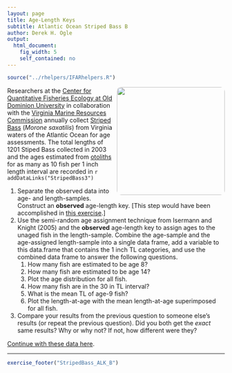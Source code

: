 ```yaml
---
layout: page
title: Age-Length Keys
subtitle: Atlantic Ocean Striped Bass B
author: Derek H. Ogle
output: 
  html_document: 
    fig_width: 5
    self_contained: no
---
```

```r
source("../rhelpers/IFARhelpers.R")
```

<img style="float: right; margin: 0px 0px 10px 10px; border-radius:10px;" src="imgs/striped-bass-2.jpg" width="250px" />
Researchers at the [Center for Quantitative Fisheries Ecology at Old Dominion University](http://www.odu.edu/sci/research/cqfe/research/ageing-lab) in collaboration with the [Virginia Marine Resources Commission](http://www.mrc.virginia.gov/) annually collect [Striped Bass](https://en.wikipedia.org/wiki/Striped_bass) (*Morone saxatilis*) from Virginia waters of the Atlantic Ocean for age assessments.  The total lengths of 1201 Stiped Bass collected in 2003 and the ages estimated from [otoliths](https://en.wikipedia.org/wiki/Otolith) for as many as 10 fish per 1 inch length interval are recorded in `r addDataLinks("StripedBass3")`

1. Separate the observed data into age- and length-samples.  Construct an **observed** age-length key.  [This step would have been accomplished in [this exercise](StripedBass_ALK_A.html).]
1. Use the semi-random age assignment technique from Isermann and Knight (2005) and the **observed** age-length key to assign ages to the unaged fish in the length-sample.  Combine the age-sample and the age-assigned length-sample into a single data frame, add a variable to this data.frame that contains the 1 inch TL categories, and use the combined data frame to answer the following questions.
    1. How many fish are estimated to be age 8?
    1. How many fish are estimated to be age 14?
    1. Plot the age distribution for all fish.
    1. How many fish are in the 30 in TL interval?
    1. What is the mean TL of age-9 fish?
    1. Plot the length-at-age with the mean length-at-age superimposed for all fish.
1. Compare your results from the previous question to someone else's results (or repeat the previous question).  Did you both get the *exact* same results? Why or why not?  If not, how different were they?

[Continue with these data here](StripedBass_ALK_C.html).

---
```r
exercise_footer("StripedBass_ALK_B")
```
